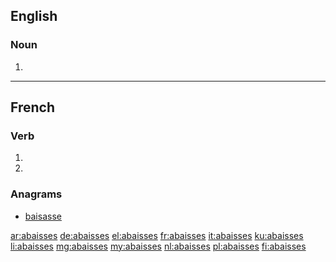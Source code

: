 {{also|abaissés}}
==English==

===Noun===
{{head|en|plural}}

# {{plural of|abaisse|lang=en}}

----

==French==

===Verb===
{{fr-verb-form}}

# {{inflection of|abaisser||2|s|pres|indc|lang=fr}}
# {{inflection of|abaisser||2|s|pres|subj|lang=fr}}

===Anagrams===
* [[baisasse#French|baisasse]]

[[ar:abaisses]]
[[de:abaisses]]
[[el:abaisses]]
[[fr:abaisses]]
[[it:abaisses]]
[[ku:abaisses]]
[[li:abaisses]]
[[mg:abaisses]]
[[my:abaisses]]
[[nl:abaisses]]
[[pl:abaisses]]
[[fi:abaisses]]